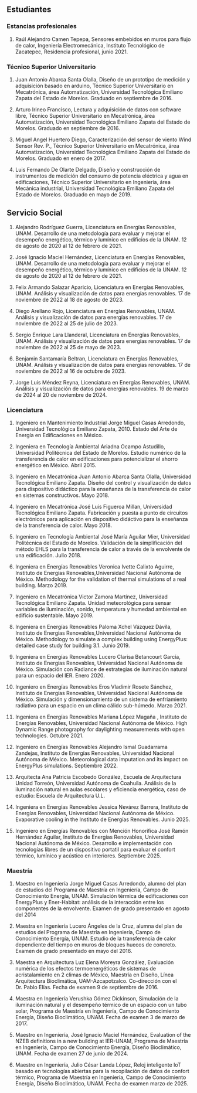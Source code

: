 ## Estudiantes

### Estancias profesionales

1.  Raúl Alejandro Camen Tepepa, Sensores embebidos en muros para flujo
    de calor, Ingeniería Electromecánica, Instituto Tecnológico de
    Zacatepec, Residencia profesional, junio 2021.

### Técnico Superior Universitario

1.  Juan Antonio Abarca Santa Olalla, Diseño de un prototipo de medición
    y adquisición basado en arduino, Técnico Superior Universitario en
    Mecatrónica, área Automatización, Universidad Tecnológica Emiliano
    Zapata del Estado de Morelos. Graduado en septiembre de 2016.

2.  Arturo Irineo Francisco, Lectura y adquisición de datos con software
    libre, Técnico Superior Universitario en Mecatrónica, área
    Automatización, Universidad Tecnológica Emiliano Zapata del Estado
    de Morelos. Graduado en septiembre de 2016.

3.  Miguel Angel Huertero Diego, Caracterización del sensor de viento
    Wind Sensor Rev. P., Técnico Superior Universitario en Mecatrónica,
    área Automatización, Universidad Tecnológica Emiliano Zapata del
    Estado de Morelos. Graduado en enero de 2017.

4.  Luis Fernando De Olarte Delgado, Diseño y construcción de
    instrumentos de medición del consumo de potencia eléctrica y agua en
    edificaciones, Técnico Superior Universitario en Ingeniería, área
    Mecánica industrial, Universidad Tecnológica Emiliano Zapata del
    Estado de Morelos. Graduado en mayo de 2019.


## Servicio Social

1. Alejandro Rodríguez Guerra, Licenciatura en Energías Renovables, UNAM. Desarrollo
de una metodología para evaluar y mejorar el desempeño energético, térmico y lumínico
en edificios de la UNAM. 12 de agosto de 2020 al 12 de febrero de 2021.


2. José Ignacio Maciel Hernández, Licenciatura en Energías Renovables, UNAM. Desarrollo
de una metodología para evaluar y mejorar el desempeño energético, térmico y lumínico
en edificios de la UNAM. 12 de agosto de 2020 al 12 de febrero de 2021.

3. Felix Armando Salazar Aparicio, Licenciatura en Energías Renovables, UNAM. Análisis y visualización
de datos para energías renovables. 17 de noviembre de 2022 al 18 de agosto de 2023.


4. Diego Arellano Rojo, Licenciatura en Energías Renovables, UNAM. Análisis y visualización
de datos para energías renovables. 17 de noviembre de 2022 al 25 de julio de 2023.

5. Sergio Enrique Lara Llanderal, Licenciatura en Energías Renovables, UNAM. Análisis y visualización
de datos para energías renovables. 17 de noviembre de 2022 al 25 de mayo de 2023.


6. Benjamin Santamaría Beltran, Licenciatura en Energías Renovables, UNAM. Análisis y visualización
de datos para energías renovables. 17 de noviembre de 2022 al 16 de octubre de 2023.

7. Jorge Luis Méndez Reyna, Licenciatura en Energías Renovables, UNAM. Análisis y visualización
de datos para energías renovables. 19 de marzo de 2024 al 20 de noviembre de 2024.




### Licenciatura

1.  Ingeniero en Mantenimiento Industrial Jorge Miguel Casas Arredondo,
    Universidad Tecnológica Emiliano Zapata, 2010. Estado del Arte de
    Energía en Edificaciones en México.

2.  Ingeniera en Tecnología Ambiental Ariadna Ocampo Astudillo,
    Universidad Politécnica del Estado de Morelos. Estudio numérico de
    la transferencia de calor en edificaciones para potencializar el
    ahorro energético en México. Abril 2015.

3.  Ingeniero en Mecatrónica Juan Antonio Abarca Santa Olalla,
    Universidad Tecnológica Emiliano Zapata. Diseño del control y
    visualización de datos para dispositivo didáctico para la enseñanza
    de la transferencia de calor en sistemas constructivos. Mayo 2018.

4.  Ingeniero en Mecatrónica José Luis Figueroa Millan, Universidad
    Tecnológica Emiliano Zapata. Fabricación y puesta a punto de
    circuitos electrónicos para aplicación en dispositivo didáctivo para
    la enseñanza de la transferencia de calor. Mayo 2018.

5.  Ingeniero en Tecnología Ambiental José María Aguilar Mier,
    Universidad Politécnica del Estado de Morelos. Validación de la
    simplificación del método EHLS para la transferencia de calor a
    través de la envolvente de una edificación. Julio 2018.

6.  Ingeniera en Energías Renovables Veronica Ivette Calixto Aguirre,
    Instituto de Energías Renovables,Universidad Nacional Autónoma de
    México. Methodology for the validation of thermal simulations of a
    real building. Marzo 2019.

7.  Ingeniero en Mecatrónica Victor Zamora Martínez, Universidad
    Tecnológica Emiliano Zapata. Unidad meteorológica para sensar
    variables de iluminación, sonido, temperatura y humedad ambiental en
    edificio sustentable. Mayo 2019.

8.  Ingeniera en Energías Renovables Paloma Xchel Vázquez Dávila,
    Instituto de Energías Renovables,Universidad Nacional Autónoma de
    México. Methodology to simulate a complex building using EnergyPlus:
    detailed case study for building 3.1. Junio 2019.

9.  Ingeniera en Energías Renovables Lucero Clarisa Betancourt García,
    Instituto de Energías Renovables, Universidad Nacional Autónoma de
    México. Simulación con Radiance de estrategias de iluminación
    natural para un espacio del IER. Enero 2020.

10. Ingeniero en Energías Renovables Eros Vladimir Rosete Sánchez,
    Instituto de Energías Renovables, Universidad Nacional Autónoma de
    México. Simulación y dimensionamiento de un sistema de enfriamiento
    radiativo para un espacio en un clima cálido sub-húmedo. Marzo 2021.

11. Ingeniera en Energías Renovables Mariana López Magaña , Instituto de
    Energías Renovables, Universidad Nacional Autónoma de México. High
    Dynamic Range photography for daylighting measurements with open
    technologies. Octubre 2021.


12. Ingeniero en Energías Renovables Alejandro Ismal Guadarrama Zandejas,
    Instituto de Energías Renovables, Universidad Nacional Autónoma de
    México. Meteorological data imputation and its impact on EnergyPlus simulations. 
    Septiembre 2022.

13. Arquitecta Ana Patricia Escobedo González, Escuela de Arquitectura Unidad Torreón,
    Universidad Autónoma de Coahuila. Análisis de la iluminación natural en aulas escolares
    y eficiencia energética, caso de estudio: Escuela de Arquitectura U.L.

11. Ingeniera en Energías Renovables Jessica Nevárez Barrera, Instituto de
    Energías Renovables, Universidad Nacional Autónoma de México. Evaporative cooling in the Instituto de Energías
    Renovables. Junio 2025.

11. Ingeniero  en Energías Renovables  con Mención Honorífica José Ramón Hernández Aguilar, Instituto de
    Energías Renovables, Universidad Nacional Autónoma de México. Desarrollo e implementación con tecnologías
    libres de un dispositivo portatil para evaluar el confort térmico, lumínico y acústico en interiores. Septiembre 2025.

### Maestría

1.  Maestro en Ingeniería Jorge Miguel Casas Arredondo, alumno del plan
    de estudios del Programa de Maestría en Ingeniería, Campo de
    Conocimiento Energía, UNAM. Simulación térmica de edificaciones con
    EnergyPlus y Ener-Habitat: análisis de la interacción entre los
    componentes de la envolvente. Examen de grado presentado en agosto
    del 2014

2.  Maestra en Ingeniería Lucero Ángeles de la Cruz, alumna del plan de
    estudios del Programa de Maestría en Ingeniería, Campo de
    Conocimiento Energía, UNAM. Estudio de la transferencia de calor
    dependiente del tiempo en muros de bloques huecos de concreto.
    Examen de grado presentado en mayo del 2016.

3.  Maestra en Arquitectura Luz Elena Moreyra González, Evaluación numérica de los efectos
    termoenergéticos de sistemas de acristalamiento en 2 climas de
    México, Maestría en Diseño, Línea Arquitectura Bioclimática,
    UAM-Azcapotzalco. Co-dirección con el Dr. Pablo Elías. Fecha de
    examen 9 de septiembre de 2016.

4.  Maestra en Ingeniería Verushka Gómez Dickinson, Simulación de la iluminación natural
    y el desempeño térmico de un espacio con un tubo solar, Programa de
    Maestría en Ingeniería, Campo de Conocimiento Energía, Diseño
    Bioclimático, UNAM. Fecha de examen 3 de marzo de 2017.

5.  Maestro en Ingeniería, José Ignacio Maciel Hernández, Evaluation of the NZEB
    definitions in a new building at IER-UNAM, Programa de Maestría en
    Ingeniería, Campo de Conocimiento Energía, Diseño Bioclimático,
    UNAM. Fecha de examen 27 de junio de 2024.

6.  Maestro en Ingeniería, Julio César Landa López, Reloj inteligente IoT basado en tecnologías abiertas para
    la recopilación de datos de confort térmico, Programa de Maestría en
    Ingeniería, Campo de Conocimiento Energía, Diseño Bioclimático,
    UNAM. Fecha de examen marzo de 2025.
